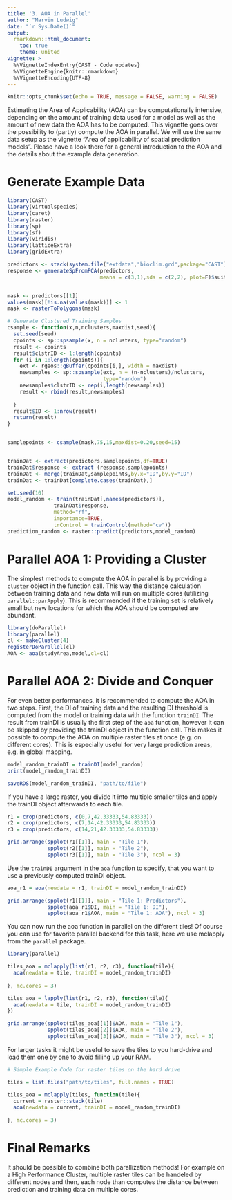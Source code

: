 ```yaml
---
title: '3. AOA in Parallel'
author: "Marvin Ludwig"
date: "`r Sys.Date()`"
output:
  rmarkdown::html_document:
    toc: true
    theme: united
vignette: >
  %\VignetteIndexEntry{CAST - Code updates}
  %\VignetteEngine{knitr::rmarkdown}
  %\VignetteEncoding{UTF-8}
---
```


```r
knitr::opts_chunk$set(echo = TRUE, message = FALSE, warning = FALSE)
```


Estimating the Area of Applicability (AOA) can be computationally intensive, depending on the amount of training data used for a model as well as the amount of new data the AOA has to be computed. This vignette goes over the possibility to (partly) compute the AOA in parallel. We will use the same data setup as the vignette "Area of applicability of spatial prediction models". Please have a look there for a general introduction to the AOA and the details about the example data generation.


# Generate Example Data

```r
library(CAST)
library(virtualspecies)
library(caret)
library(raster)
library(sp)
library(sf)
library(viridis)
library(latticeExtra)
library(gridExtra)
```


```r
predictors <- stack(system.file("extdata","bioclim.grd",package="CAST"))
response <- generateSpFromPCA(predictors,
                              means = c(3,1),sds = c(2,2), plot=F)$suitab.raster


mask <- predictors[[1]]
values(mask)[!is.na(values(mask))] <- 1
mask <- rasterToPolygons(mask)

# Generate Clustered Training Samples
csample <- function(x,n,nclusters,maxdist,seed){
  set.seed(seed)
  cpoints <- sp::spsample(x, n = nclusters, type="random")
  result <- cpoints
  result$clstrID <- 1:length(cpoints)
  for (i in 1:length(cpoints)){
    ext <- rgeos::gBuffer(cpoints[i,], width = maxdist)
    newsamples <- sp::spsample(ext, n = (n-nclusters)/nclusters, 
                               type="random")
    newsamples$clstrID <- rep(i,length(newsamples))
    result <- rbind(result,newsamples)
    
  }
  result$ID <- 1:nrow(result)
  return(result)
}


samplepoints <- csample(mask,75,15,maxdist=0.20,seed=15)


trainDat <- extract(predictors,samplepoints,df=TRUE)
trainDat$response <- extract (response,samplepoints)
trainDat <- merge(trainDat,samplepoints,by.x="ID",by.y="ID")
trainDat <- trainDat[complete.cases(trainDat),]
```

```r
set.seed(10)
model_random <- train(trainDat[,names(predictors)],
               trainDat$response,
               method="rf",
               importance=TRUE,
               trControl = trainControl(method="cv"))
prediction_random <- raster::predict(predictors,model_random)
```


# Parallel AOA 1: Providing a Cluster

The simplest methods to compute the AOA in parallel is by providing a `cluster` object in the function call. This way the distance calculation between training data and new data will run on multiple cores (utilizing `parallel::parApply`). This is recommended if the training set is relatively small but new locations for which the AOA should be computed are abundant.

```r
library(doParallel)
library(parallel)
cl <- makeCluster(4)
registerDoParallel(cl)
AOA <- aoa(studyArea,model,cl=cl)
```


# Parallel AOA 2: Divide and Conquer

For even better performances, it is recommended to compute the AOA in two steps. First, the DI of training data and the resulting DI threshold is computed from the model or training data with the function `trainDI`. The result from trainDI is usually the first step of the `aoa` function, however it can be skipped by providing the trainDI object in the function call. This makes it possible to compute the AOA on multiple raster tiles at once (e.g. on different cores). This is especially useful for very large prediction areas, e.g. in global mapping.

```r
model_random_trainDI = trainDI(model_random)
print(model_random_trainDI)
```


```r
saveRDS(model_random_trainDI, "path/to/file")
```



If you have a large raster, you divide it into multiple smaller tiles and apply the trainDI object afterwards to each tile.

```r
r1 = crop(predictors, c(0,7,42.33333,54.83333))
r2 = crop(predictors, c(7,14,42.33333,54.83333))
r3 = crop(predictors, c(14,21,42.33333,54.83333))

grid.arrange(spplot(r1[[1]], main = "Tile 1"),
             spplot(r2[[1]], main = "Tile 2"),
             spplot(r3[[1]], main = "Tile 3"), ncol = 3)
```

Use the `trainDI` argument in the `aoa` function to specify, that you want to use a previously computed trainDI object.

```r

aoa_r1 = aoa(newdata = r1, trainDI = model_random_trainDI)

grid.arrange(spplot(r1[[1]], main = "Tile 1: Predictors"),
             spplot(aoa_r1$DI, main = "Tile 1: DI"),
             spplot(aoa_r1$AOA, main = "Tile 1: AOA"), ncol = 3)

```


You can now run the aoa function in parallel on the different tiles! Of course you can use for favorite parallel backend for this task, here we use mclapply from the `parallel` package. 

```r

library(parallel)

tiles_aoa = mclapply(list(r1, r2, r3), function(tile){
  aoa(newdata = tile, trainDI = model_random_trainDI)
  
}, mc.cores = 3)

```

```r
tiles_aoa = lapply(list(r1, r2, r3), function(tile){
  aoa(newdata = tile, trainDI = model_random_trainDI)
})
```



```r
grid.arrange(spplot(tiles_aoa[[1]]$AOA, main = "Tile 1"),
             spplot(tiles_aoa[[2]]$AOA, main = "Tile 2"),
             spplot(tiles_aoa[[3]]$AOA, main = "Tile 3"), ncol = 3)
```


For larger tasks it might be useful to save the tiles to you hard-drive and load them one by one to avoid filling up your RAM. 

```r
# Simple Example Code for raster tiles on the hard drive

tiles = list.files("path/to/tiles", full.names = TRUE)

tiles_aoa = mclapply(tiles, function(tile){
  current = raster::stack(tile)
  aoa(newdata = current, trainDI = model_random_trainDI)
  
}, mc.cores = 3)
```


# Final Remarks

It should be possible to combine both parallization methods! For example on a High Performance Cluster, multiple raster tiles can be handeled by different nodes and then, each node than computes the distance between prediction and training data on multiple cores.


